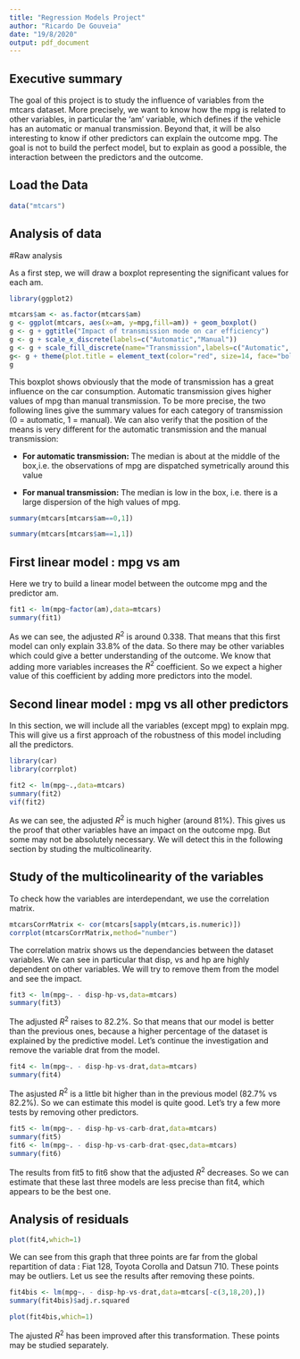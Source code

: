 ```yaml
---
title: "Regression Models Project"
author: "Ricardo De Gouveia"
date: "19/8/2020"
output: pdf_document
---
```


## Executive summary

The goal of this project is to study the influence of variables from the mtcars dataset. More precisely, we want to know how the mpg is related to other variables, in particular the ‘am’ variable, which defines if the vehicle has an automatic or manual transmission. Beyond that, it will be also interesting to know if other predictors can explain the outcome mpg. The goal is not to build the perfect model, but to explain as good a possible, the interaction between the predictors and the outcome.

## Load the Data 

```r
data("mtcars")
```

## Analysis of data

#Raw analysis

As a first step, we will draw a boxplot representing the significant values for each am.

```r
library(ggplot2)
```

```r
mtcars$am <- as.factor(mtcars$am)
g <- ggplot(mtcars, aes(x=am, y=mpg,fill=am)) + geom_boxplot()
g <- g + ggtitle("Impact of transmission mode on car efficiency")
g <- g + scale_x_discrete(labels=c("Automatic","Manual"))
g <- g + scale_fill_discrete(name="Transmission",labels=c("Automatic", "Manual"))
g<- g + theme(plot.title = element_text(color="red", size=14, face="bold"))
g
```

This boxplot shows obviously that the mode of transmission has a great influence on the car consumption. Automatic transmission gives higher values of mpg than manual transmission. To be more precise, the two following lines give the summary values for each category of transmission (0 = automatic, 1 = manual). We can also verify that the position of the means is very different for the automatic transmission and the manual transmission:

- **For automatic transmission:** The median is about at the middle of the box,i.e. the observations of mpg are dispatched symetrically around this value

- **For manual transmission:** The median is low in the box, i.e. there is a large dispersion of the high values of mpg.

```r
summary(mtcars[mtcars$am==0,1])
```

```r
summary(mtcars[mtcars$am==1,1])
```

## First linear model : mpg vs am

Here we try to build a linear model between the outcome mpg and the predictor am.

```r
fit1 <- lm(mpg~factor(am),data=mtcars)
summary(fit1)
```

As we can see, the adjusted $R^2$ is around 0.338. That means that this first model can only explain 33.8% of the data. So there may be other variables which could give a better understanding of the outcome. We know that adding more variables increases the $R^2$ coefficient. So we expect a higher value of this coefficient by adding more predictors into the model.

## Second linear model : mpg vs all other predictors

In this section, we will include all the variables (except mpg) to explain mpg. This will give us a first approach of the robustness of this model including all the predictors.

```r
library(car)
library(corrplot)
```

```r
fit2 <- lm(mpg~.,data=mtcars)
summary(fit2)
vif(fit2)
```

As we can see, the adjusted $R^2$ is much higher (around 81%). This gives us the proof that other variables have an impact on the outcome mpg. But some may not be absolutely necessary. We will detect this in the following section by studing the multicolinearity.

## Study of the multicolinearity of the variables

To check how the variables are interdependant, we use the correlation matrix.

```r
mtcarsCorrMatrix <- cor(mtcars[sapply(mtcars,is.numeric)])
corrplot(mtcarsCorrMatrix,method="number")
```

The correlation matrix shows us the dependancies between the dataset variables. We can see in particular that disp, vs and hp are highly dependent on other variables. We will try to remove them from the model and see the impact.

```r
fit3 <- lm(mpg~. - disp-hp-vs,data=mtcars)
summary(fit3)
```

The adjusted $R^2$ raises to 82.2%. So that means that our model is better than the previous ones, because a higher percentage of the dataset is explained by the predictive model. Let’s continue the investigation and remove the variable drat from the model.

```r
fit4 <- lm(mpg~. - disp-hp-vs-drat,data=mtcars)
summary(fit4)
```

The asjusted $R^2$ is a little bit higher than in the previous model (82.7% vs 82.2%). So we can estimate this model is quite good. Let’s try a few more tests by removing other predictors.

```r
fit5 <- lm(mpg~. - disp-hp-vs-carb-drat,data=mtcars)
summary(fit5)
fit6 <- lm(mpg~. - disp-hp-vs-carb-drat-qsec,data=mtcars)
summary(fit6)
```

The results from fit5 to fit6 show that the adjusted $R^2$ decreases. So we can estimate that these last three models are less precise than fit4, which appears to be the best one.

## Analysis of residuals

```r
plot(fit4,which=1)
```

We can see from this graph that three points are far from the global repartition of data : Fiat 128, Toyota Corolla and Datsun 710. These points may be outliers. Let us see the results after removing these points.

```r
fit4bis <- lm(mpg~. - disp-hp-vs-drat,data=mtcars[-c(3,18,20),])
summary(fit4bis)$adj.r.squared
```

```r
plot(fit4bis,which=1)
```

The ajusted $R^2$ has been improved after this transformation. These points may be studied separately.